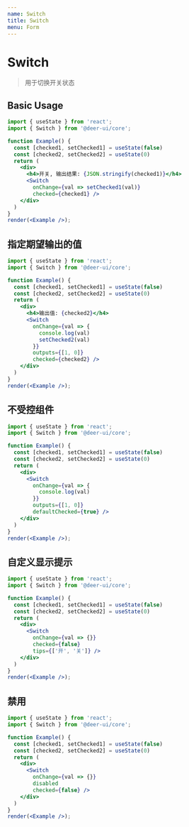 ```yaml
---
name: Switch
title: Switch
menu: Form
---
```


# Switch

> 用于切换开关状态

## Basic Usage

```jsx live noInline
import { useState } from 'react';
import { Switch } from '@deer-ui/core';

function Example() {
  const [checked1, setChecked1] = useState(false)
  const [checked2, setChecked2] = useState(0)
  return (
    <div>
      <h4>开关, 输出结果: {JSON.stringify(checked1)}</h4>
      <Switch
        onChange={val => setChecked1(val)}
        checked={checked1} />
    </div>
  )
}
render(<Example />);
```

## 指定期望输出的值

```jsx live noInline
import { useState } from 'react';
import { Switch } from '@deer-ui/core';

function Example() {
  const [checked1, setChecked1] = useState(false)
  const [checked2, setChecked2] = useState(0)
  return (
    <div>
      <h4>输出值: {checked2}</h4>
      <Switch
        onChange={val => {
          console.log(val)
          setChecked2(val)
        }}
        outputs={[1, 0]}
        checked={checked2} />
    </div>
  )
}
render(<Example />);
```

## 不受控组件

```jsx live noInline
import { useState } from 'react';
import { Switch } from '@deer-ui/core';

function Example() {
  const [checked1, setChecked1] = useState(false)
  const [checked2, setChecked2] = useState(0)
  return (
    <div>
      <Switch
        onChange={val => {
          console.log(val)
        }}
        outputs={[1, 0]}
        defaultChecked={true} />
    </div>
  )
}
render(<Example />);
```

## 自定义显示提示

```jsx live noInline
import { useState } from 'react';
import { Switch } from '@deer-ui/core';

function Example() {
  const [checked1, setChecked1] = useState(false)
  const [checked2, setChecked2] = useState(0)
  return (
    <div>
      <Switch
        onChange={val => {}}
        checked={false}
        tips={['开', '关']} />
    </div>
  )
}
render(<Example />);
```

## 禁用

```jsx live noInline
import { useState } from 'react';
import { Switch } from '@deer-ui/core';

function Example() {
  const [checked1, setChecked1] = useState(false)
  const [checked2, setChecked2] = useState(0)
  return (
    <div>
      <Switch
        onChange={val => {}}
        disabled
        checked={false} />
    </div>
  )
}
render(<Example />);
```
